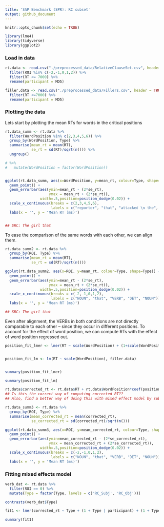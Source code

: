 ```yaml
---
title: 'SAP Benchmark (SPR): RC subset'
output: github_document
---
```


```r
knitr::opts_chunk$set(echo = TRUE)

library(lme4)
library(tidyverse)
library(ggplot2)
```

### Load in data

```r

rt.data <- read.csv("./preprocessed_data/RelativeClauseSet.csv", header=TRUE) %>%
  filter(ROI %in% c(-2,-1,0,1,2)) %>%
  filter(RT <= 7000) %>%
  rename(participant = MD5)

filler.data <- read.csv("./preprocessed_data/Fillers.csv", header = TRUE) %>%
  filter(RT <=7000) %>%
  rename(participant = MD5)

```


### Plotting the data

Lets start by plotting the mean RTs for words in the critical positions

```r

rt.data_summ <- rt.data %>%
  filter(WordPosition %in% c(2,3,4,5,6)) %>%
  group_by(WordPosition, Type) %>%
  summarise(mean_rt = mean(RT),
            se_rt = sd(RT)/sqrt(n())) %>%
  ungroup() 

# %>%
#   mutate(WordPosition = factor(WordPosition))


ggplot(rt.data_summ, aes(x=WordPosition, y=mean_rt, colour=Type, shape=Type)) +
  geom_point() +
  geom_errorbar(aes(ymin=mean_rt - (2*se_rt), 
                    ymax = mean_rt + (2*se_rt)),
                width=.5,position=position_dodge(0.02)) + 
  scale_x_continuous(breaks = c(2,3,4,5,6),
                     labels = c("reporter", "that", "attacked \n the", "the \n senator", "senator \n attacked"))+
  labs(x = '', y = 'Mean RT (ms)')


## SRC: The girl that 

```

To ease the comparison of the same words with each other, we can align them. 

```r

rt.data_summ2 <- rt.data %>%
  group_by(ROI, Type) %>%
  summarise(mean_rt = mean(RT),
            se_rt = sd(RT)/sqrt(n()))

ggplot(rt.data_summ2, aes(x=ROI, y=mean_rt, colour=Type, shape=Type)) +
  geom_point() +
  geom_errorbar(aes(ymin=mean_rt - (2*se_rt), 
                    ymax = mean_rt + (2*se_rt)),
                width=.5,position=position_dodge(0.02)) + 
  scale_x_continuous(breaks = c(-2,-1,0,1,2),
                     labels = c("NOUN", "that", "VERB", "DET", "NOUN")) +
  labs(x = '', y = 'Mean RT (ms)')

## SRC: The girl that 

```

Even after alignment, the VERBs in both conditions are not directly comparable to each other -- since they occur in different positions. To account for the effect of word position, we can compute RTs with the effect of word position regressed out. 

```r

position_fit_lmer <- lmer(RT ~ scale(WordPosition) + (1+scale(WordPosition)| participant), filler.data)


position_fit_lm <- lm(RT ~ scale(WordPosition), filler.data)


summary(position_fit_lmer)

summary(position_fit_lm)

rt.data$corrected_rt <- rt.data$RT + rt.data$WordPosition*coef(position_fit_lm)["scale(WordPosition)"] 
## Is this the correct way of computing corrected RT?? 
## Also, find a better way of doing this with mixed effect model by subtracting by-participant slopes also?

```


```r

rt.data_summ3 <- rt.data %>%
  group_by(ROI, Type) %>%
  summarise(mean_corrected_rt = mean(corrected_rt),
            se_corrected_rt = sd(corrected_rt)/sqrt(n()))

ggplot(rt.data_summ3, aes(x=ROI, y=mean_corrected_rt, colour=Type, shape=Type)) +
  geom_point() +
  geom_errorbar(aes(ymin=mean_corrected_rt - (2*se_corrected_rt), 
                    ymax = mean_corrected_rt + (2*se_corrected_rt)),
                width=.5,position=position_dodge(0.02)) + 
  scale_x_continuous(breaks = c(-2,-1,0,1,2),
                     labels = c("NOUN", "that", "VERB", "DET", "NOUN")) +
  labs(x = '', y = 'Mean RT (ms)')

```

### Fitting mixed effects model


```r

verb_dat <- rt.data %>%
  filter(ROI == 0) %>%
  mutate(Type = factor(Type, levels = c('RC_Subj', 'RC_Obj')))

contrasts(verb_dat$Type)

fit1 <- lmer(corrected_rt ~ Type + (1 + Type | participant) + (1 + Type | item), data=verb_dat)

summary(fit1)

```